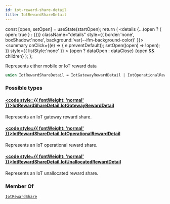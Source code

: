 ```yaml
---
id: iot-reward-share-detail
title: IotRewardShareDetail
---
```









  const [open, setOpen] = useState(startOpen);
  return (
    <details {...(open ? { open: true } : {})} className="details" style={{ border:'none', boxShadow:'none', background:'var(--ifm-background-color)' }}>
      <summary
        onClick={(e) => {
          e.preventDefault();
          setOpen((open) => !open);
        }}
        style={{ listStyle:'none' }}
      >
      {open ? dataOpen : dataClose}
      </summary>
      {open && children}
    </details>
  );
};








Represents either mobile or IoT reward data


```graphql
union IotRewardShareDetail = IotGatewayRewardDetail | IotOperationalRewardDetail | IotUnallocatedRewardDetail
```




### Possible types

#### [<code style={{ fontWeight: 'normal' }}>IotRewardShareDetail.<b>IotGatewayRewardDetail</b></code>](/graphql/schema/types/objects/iot-gateway-reward-detail.mdx) <Badge class="badge badge--secondary " text="object"/> 
Represents an IoT gateway reward share.


#### [<code style={{ fontWeight: 'normal' }}>IotRewardShareDetail.<b>IotOperationalRewardDetail</b></code>](/graphql/schema/types/objects/iot-operational-reward-detail.mdx) <Badge class="badge badge--secondary " text="object"/> 
Represents an IoT operational reward share.


#### [<code style={{ fontWeight: 'normal' }}>IotRewardShareDetail.<b>IotUnallocatedRewardDetail</b></code>](/graphql/schema/types/objects/iot-unallocated-reward-detail.mdx) <Badge class="badge badge--secondary " text="object"/> 
Represents an IoT unallocated reward share.






### Member Of

[`IotRewardShare`](/graphql/schema/types/objects/iot-reward-share.mdx)  <Badge class="badge badge--secondary badge--relation" text="object"/>